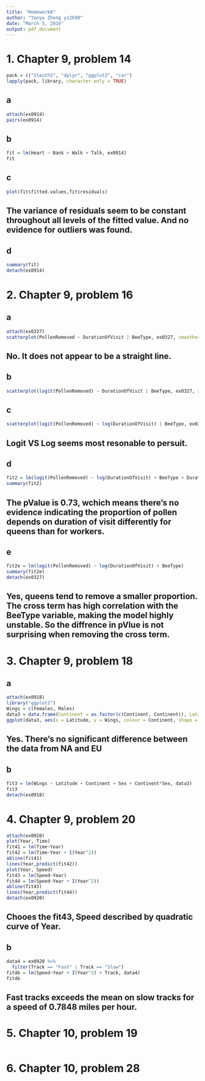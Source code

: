 ```yaml
---
title: "Homework6"
author: "Yanyu Zheng yz2690"
date: "March 5, 2016"
output: pdf_document
---
```

# 1. Chapter 9, problem 14 
```r
pack = c("Sleuth3", "dplyr", "ggplot2", "car")
lapply(pack, library, character.only = TRUE)
```

## a

```r
attach(ex0914)
pairs(ex0914)
```

## b

```r
fit = lm(Heart ~ Bank + Walk + Talk, ex0914)
fit
```

## c

```r
plot(fit$fitted.values,fit$residuals)
```

## The variance of residuals seem to be constant throughout all levels of the fitted value. And no evidence for outliers was found.

## d

```r
summary(fit)
detach(ex0914)
```

# 2. Chapter 9, problem 16 

## a

```r
attach(ex0327)
scatterplot(PollenRemoved ~ DurationOfVisit | BeeType, ex0327, smoother = FALSE, reg.line = FALSE)
```

## No. It does not appear to be a straight line.

## b

```r
scatterplot(logit(PollenRemoved) ~ DurationOfVisit | BeeType, ex0327, smoother = FALSE, reg.line = FALSE)
```

## c

```r
scatterplot(logit(PollenRemoved) ~ log(DurationOfVisit) | BeeType, ex0327, smoother = FALSE, reg.line = FALSE)
```

## Logit VS Log seems most resonable to persuit.

## d

```r
fit2 = lm(logit(PollenRemoved) ~ log(DurationOfVisit) + BeeType + DurationOfVisit*BeeType)
summary(fit2)
```

## The pValue is 0.73, wchich means there's no evidence indicating the proportion of pollen depends on duration of visit differently for queens than for workers.

## e

```r
fit2e = lm(logit(PollenRemoved) ~ log(DurationOfVisit) + BeeType)
summary(fit2e)
detach(ex0327)
```

## Yes, queens tend to remove a smaller proportion. The cross term has high correlation with the BeeType variable, making the model highly unstable. So the diffrence in pVlue is not surprising when removing the cross term.

# 3. Chapter 9, problem 18 

## a

```r
attach(ex0918)
library("ggplot2")
Wings = c(Females, Males)
data3 = data.frame(Continent = as.factor(c(Continent, Continent)), Latitude = c(Latitude, Latitude), Wings = Wings, Sex = as.factor(rep(c(0,1),each = length(Continent))))
ggplot(data3, aes(x = Latitude, y = Wings, colour = Continent, shape = Sex)) + geom_point(aes(size = 3))
```
## Yes. There's no significant difference between the data from NA and EU

## b

```r
fit3 = lm(Wings ~ Latitude + Continent + Sex + Continent*Sex, data3)
fit3
detach(ex0918)
```

# 4. Chapter 9, problem 20 

```r
attach(ex0920)
plot(Year, Time)
fit41 = lm(Time~Year)
fit42 = lm(Time~Year + I(Year^2))
abline(fit41)
lines(Year,predict(fit42))
plot(Year, Speed)
fit43 = lm(Speed~Year)
fit44 = lm(Speed~Year + I(Year^2))
abline(fit43)
lines(Year,predict(fit44))
detach(ex0920)
```

## Chooes the fit43, Speed described by quadratic curve of Year.

## b

```r
data4 = ex0920 %>%
  filter(Track == "Fast" | Track == "Slow")
fit4b = lm(Speed~Year + I(Year^2) + Track, data4)
fit4b
```

## Fast tracks exceeds the mean on slow tracks for a speed of 0.7848 miles per hour.

## 

# 5. Chapter 10, problem 19 
```r

```

# 6. Chapter 10, problem 28
```r

```

